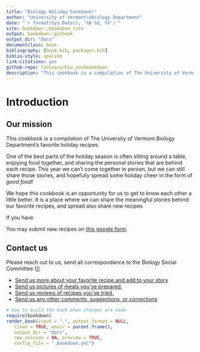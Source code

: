 ```yaml
--- 
title: "Biology Holiday Cookbook!"
author: "University of Vermont\nBiology Department"
date: "`r format(Sys.Date(), '%B %d, %Y')`"
site: bookdown::bookdown_site
output: bookdown::gitbook
output_dir: "docs"
documentclass: book
bibliography: [book.bib, packages.bib]
biblio-style: apalike
link-citations: yes
github-repo: tsoleary/bio_cookbookdown
description: "This cookbook is a compilation of The University of Vermont Biology Department's favorite holiday recipes - a way to virutally spread tasty holiday cheer!"
---
```


# Introduction

## Our mission

This cookbook is a compilation of The University of Vermont Biology Department's favorite holiday recipes.

One of the best parts of the holiday season is often sitting around a table, enjoying food together, and sharing the personal stories that are behind each recipe. This year we can’t come together in person, but we can still share those stories, and hopefully spread some holiday cheer in the form of _good food_! 

We hope this cookbook is an opportunity for us to get to know each other a little better. It is a place where we can share the meaningful stories behind our favorite recipes, and spread also share new recipes

If you have 

You may submit new recipes on [this google form](https://docs.google.com/forms/d/e/1FAIpQLSdHOm3Liu3LtlvbZvr9YFWXiYRM_SHFl1M4b22EPs0DGhbhYw/viewform?usp=sf_link).

## Contact us

Please reach out to us, send all correspondance to the Biology Social Committee (<a href="uvmbiopartyplanning@gmail.com">)!

- Send us more about your favorite recipe and add to your story
- Send us pictures of meals you've prepared.
- Send us reviews of recipes you've tried.
- Send us any other comments, suggestions, or corrections 


```r
# How to build the book when changes are made
require(bookdown)
render_book(input = ".", output_format = NULL,
   clean = TRUE, envir = parent.frame(), 
   output_dir = "docs",
   new_session = NA, preview = TRUE,
   config_file = "_bookdown.yml")
```

